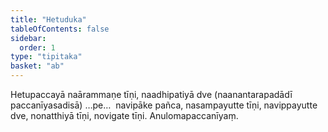 ```yaml
---
title: "Hetuduka"
tableOfContents: false
sidebar:
  order: 1
type: "tipitaka"
basket: "ab"
---
```



<DynamicBreadcrumb />

<Division number="138">

<Paragraph number="862">
Hetupaccayā naārammaṇe tīṇi, naadhipatiyā dve (naanantarapadādī paccanīyasadisā) …pe…  navipāke pañca, nasampayutte tīṇi, navippayutte dve, nonatthiyā tīṇi, novigate tīṇi.

</Paragraph>
</Division>

<Paragraph number="863" type="center">
Anulomapaccanīyaṃ.
</Paragraph>